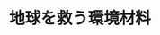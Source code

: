﻿---
title: "地球を救う環境材料"
category: "物質理工学院"
vol: 78
interviewee: "中島・松下"
url: "http://www.rmat.ceram.titech.ac.jp/"
tags: ["環境","工学","材料","地球","自然"]
pdf: "78-4-nakashima-matsumoto.pdf"
career: ""
pdfurl: "78-4-nakashima-matsumoto/78-4-nakashima-matsumoto.pdf"
preface: "効率のいいものを作るには、性能のいい材料が必要である。今日では、性能のみならず、環境にやさしいものづくりの必要性が高まっており、中島・松下研究室では、社会のニーズに答えるために環境材料研究を行なっている。その研究は、自然現象が起こる理由とともにどう材料に応用するかを考える、理物質理工学院的でかつ工学的なものである。その奥深い材料研究を行う中島・松下研究室を紹介しよう。"
---
